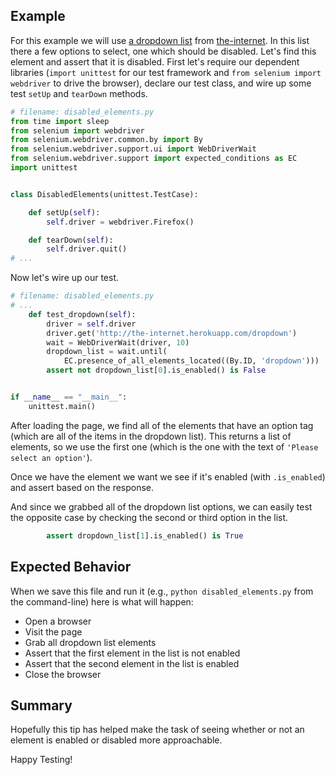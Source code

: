 ## Example

For this example we will use [a dropdown list](http://the-internet.herokuapp.com/dropdown) from [the-internet](http://github.com/tourdedave/the-internet). In this list there a few options to select, one which should be disabled. Let's find this element and assert that it is disabled.
First let's require our dependent libraries (`import unittest` for our test framework and `from selenium import webdriver` to drive the browser), declare our test class, and wire up some test `setUp` and `tearDown` methods.

```python
# filename: disabled_elements.py
from time import sleep
from selenium import webdriver
from selenium.webdriver.common.by import By
from selenium.webdriver.support.ui import WebDriverWait
from selenium.webdriver.support import expected_conditions as EC
import unittest


class DisabledElements(unittest.TestCase):

    def setUp(self):
        self.driver = webdriver.Firefox()

    def tearDown(self):
        self.driver.quit()
# ...
```

Now let's wire up our test.

```python
# filename: disabled_elements.py
# ...
    def test_dropdown(self):
        driver = self.driver
        driver.get('http://the-internet.herokuapp.com/dropdown')
        wait = WebDriverWait(driver, 10)
        dropdown_list = wait.until(
            EC.presence_of_all_elements_located((By.ID, 'dropdown')))
        assert not dropdown_list[0].is_enabled() is False


if __name__ == "__main__":
    unittest.main()

```

After loading the page, we find all of the elements that have an option tag (which are all of the items in the dropdown list). This returns a list of elements, so we use the first one (which is the one with the text of `'Please select an option'`).

Once we have the element we want we see if it's enabled (with `.is_enabled`) and assert based on the response.

And since we grabbed all of the dropdown list options, we can easily test the opposite case by checking the second or third option in the list.

```python
        assert dropdown_list[1].is_enabled() is True
```

## Expected Behavior

When we save this file and run it (e.g., `python disabled_elements.py` from the command-line) here is what will happen:

+ Open a browser
+ Visit the page
+ Grab all dropdown list elements
+ Assert that the first element in the list is not enabled
+ Assert that the second element in the list is enabled
+ Close the browser

## Summary

Hopefully this tip has helped make the task of seeing whether or not an element is enabled or disabled more approachable.

Happy Testing!
